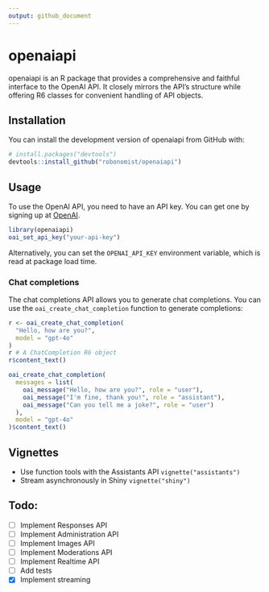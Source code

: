 ```yaml
---
output: github_document
---
```


# openaiapi

openaiapi is an R package that provides a comprehensive and faithful interface to the OpenAI API. It closely mirrors the API's structure while offering R6 classes for convenient handling of API objects.

## Installation

You can install the development version of openaiapi from GitHub with:

``` r
# install.packages("devtools")
devtools::install_github("robonomist/openaiapi")
```

## Usage

To use the OpenAI API, you need to have an API key. You can get one by signing up at [OpenAI](https://platform.openai.com/).

``` r
library(openaiapi)
oai_set_api_key("your-api-key")
```

Alternatively, you can set the `OPENAI_API_KEY` environment variable, which is read at package load time.

### Chat completions

The chat completions API allows you to generate chat completions. You can use the `oai_create_chat_completion` function to generate completions:

``` r
r <- oai_create_chat_completion(
  "Hello, how are you?",
  model = "gpt-4o"
)
r # A ChatCompletion R6 object
r$content_text()

oai_create_chat_completion(
  messages = list(
    oai_message("Hello, how are you?", role = "user"),
    oai_message("I'm fine, thank you!", role = "assistant"),
    oai_message("Can you tell me a joke?", role = "user")
  ),
  model = "gpt-4o"
)$content_text()
```

## Vignettes

- Use function tools with the Assistants API `vignette("assistants")`
- Stream asynchronously in Shiny `vignette("shiny")`

## Todo:

- [ ] Implement Responses API
- [ ] Implement Administration API
- [ ] Implement Images API
- [ ] Implement Moderations API
- [ ] Implement Realtime API
- [ ] Add tests
- [x] Implement streaming






